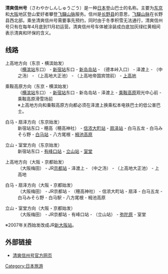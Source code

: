 '''清爽信州号'''（さわやかしんしゅうごう）是一种[[日本|日本]]登山巴士的名称。主要为[[东京|东京]]和[[大阪市|大阪]]地区登山爱好者攀登[[飞驒山脉|飞驒山脉]]服务。信州是[[长野县|长野县]]的意思，[[飞驒山脉|飞驒山脉]]在长野县西北部。乘坐清爽信州号需要事先预约，同时由于冬季积雪无法通行，清爽信州号只有在每年4月底到11月初运营。清爽信州号车体被涂装成白底加灰绿红黄相间表示清爽和环保的含义。

== 线路 ==
;上高地方向（东京・横滨始发）
:（[[横滨站|横滨站]]东口） - [[新宿站|新宿站]]东口 - [[新岛岛站|新岛岛站]] - （德本峠入口） - 泽渡上 - （中之汤） - （上高地大正池） - （上高地帝国宾馆前） - [[上高地|上高地]]

;乘鞍高原方向（东京・横滨始发）
:（[[横滨站|横滨站]]东口） - [[新宿站|新宿站]]东口 - 新岛岛站 - 泽渡上 - [[乘鞍高原|乘鞍高原]]观光中心前 - 乘鞍高原滑雪场前
:※上高地方向和乗鞍高原方向都必须在泽渡上换乘松本电铁巴士的低公害巴士。

;白马・扇泽方向（东京始发）
:新宿站东口 - 穂高（穂高神社） - [[信浓大町站|信浓大町站]] - [[扇泽站|扇泽站]] - 白马五龙 - 白马みそら野 - [[白马站|白马站]] - 八方尾根 - [[栂池高原|栂池高原]]

;立山・室堂方向（东京始发）
:新宿站东口 - [[有峰口站|有峰口站]] - [[立山站|立山站]] - [[室堂|室堂]]

;上高地方向（大阪・京都始发）
:（大阪梅田） - JR[[京都站|京都站]] - 泽渡上 - （中之汤） - （上高地大正池） - 上高地

;白马・扇泽方向（大阪・京都始发）
:（大阪梅田） - JR京都站 - （穂高神社） - 信浓大町站 - 扇泽 - 白马五龙 - 白马みそら野 - 白马駅 - 八方尾根 - 栂池高原

;立山・室堂方向（大阪・京都始发）
:（大阪梅田） - JR京都站 - 有峰口站 - （立山站） - [[弥陀原|弥陀原]] - 室堂

※2007年关西始发改成JR[[新大阪站|新大阪站]]。

== 外部链接 ==
*[http://sawayaka.alpico.co.jp/ 清爽信州号官方网页] {{Wayback|url=http://sawayaka.alpico.co.jp/ |date=20210417170248 }}

{{DEFAULTSORT:Sawayakashinshugo}}
[[Category:日本旅游|Category:日本旅游]]